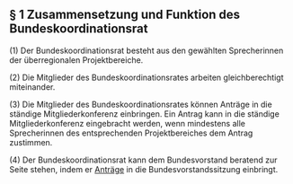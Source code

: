 == § 1 Zusammensetzung und Funktion des Bundeskoordinationsrat ==

(1) Der Bundeskoordinationsrat besteht aus den gewählten Sprecherinnen der überregionalen Projektbereiche. 

(2) Die Mitglieder des Bundeskoordinationsrates arbeiten gleichberechtigt miteinander.

(3) Die Mitglieder des Bundeskoordinationsrates können Anträge in die ständige Mitgliederkonferenz einbringen. Ein Antrag kann in die ständige Mitgliederkonferenz eingebracht werden, wenn mindestens alle Sprecherinnen des entsprechenden Projektbereiches dem Antrag zustimmen.

(4) Der Bundeskoordinationsrat kann dem Bundesvorstand beratend zur Seite stehen, indem er [[Go_bundesvorstand#.C2.A73_Antr.C3.A4ge| Anträge]] in die Bundesvorstandssitzung einbringt.